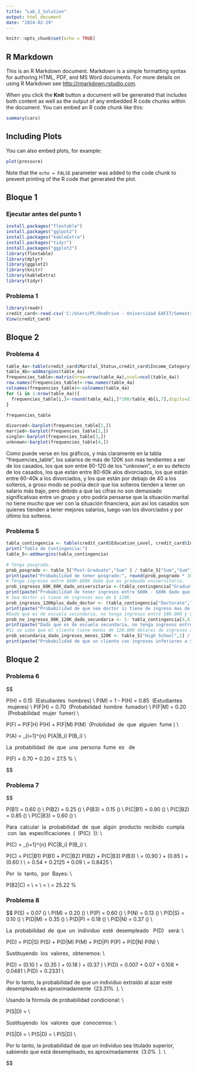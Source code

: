 ---
title: "Lab_2_Solution"
output: html_document
date: "2024-02-29"
---

```{r setup, include=FALSE}
knitr::opts_chunk$set(echo = TRUE)
```

## R Markdown

This is an R Markdown document. Markdown is a simple formatting syntax for authoring HTML, PDF, and MS Word documents. For more details on using R Markdown see <http://rmarkdown.rstudio.com>.

When you click the **Knit** button a document will be generated that includes both content as well as the output of any embedded R code chunks within the document. You can embed an R code chunk like this:

```{r cars}
summary(cars)
```

## Including Plots

You can also embed plots, for example:

```{r pressure, echo=FALSE}
plot(pressure)
```

Note that the `echo = FALSE` parameter was added to the code chunk to prevent printing of the R code that generated the plot.

## Bloque 1

### Ejecutar antes del punto 1
```{r}
install.packages("flextable")
install.packages("gglpot2")
install.packages("kableExtra")
install.packages("tidyr")
install.packages("ggplot2")
library(flextable)
library(dplyr)
library(ggplot2)
library(knitr)
library(kableExtra)
library(tidyr)
```

### Problema 1
```{r}
library(readr)
credit_card<-read.csv('C:/Users/PC/OneDrive - Universidad EAFIT/Semestre 5/Stastistics/Lab 2/tarjetacredit.csv')
View(credit_card)
```

## Bloque 2

### Problema 4
``` {r}
table_4a<-table(credit_card$Marital_Status,credit_card$Income_Category)
table_4b<-addmargins(table_4a)
frequencies_table<-matrix(nrow=nrow(table_4a),ncol=ncol(table_4a))
row.names(frequencies_table)<-row.names(table_4a)
colnames(frequencies_table)<-colnames(table_4a)
for (i in 1:nrow(table_4a)){
  frequencies_table[i,]<-round(table_4a[i,]*100/table_4b[i,7],digits=2)
}

frequencies_table

```
``` {r}

divorced<-barplot(frequencies_table[1,])
married<-barplot(frequencies_table[2,])
single<-barplot(frequencies_table[3,])
unknown<-barplot(frequencies_table[4,])

```

Como puede verse en los gráficos, y más claramente en la tabla "frequencies_table", los salarios de más de 120K son más tendientes a ser de los casados, los que son entre 80-120 de los "unknown", o en su defecto de los casados, los que están entre 80-60k alos divorciados, los que están entre 60-40k a los divorciados, y los que están por debajo de 40 a los solteros, a groso modo se podría decir que los solteros tienden a tener un salario más bajo, pero debido a que las cifras no son demasiado significativas entre un grupo y otro podría pensarse que la situación marital no tiene mucho que ver con la situación financiera, aún así los casados son quienes tienden a tener mejores salarios, luego van los divorciados y por último los solteros.

### Problema 5

``` {r}
tabla_contingencia <- table(credit_card$Education_Level, credit_card$Income_Category)
print("Tabla de Contingencia:")
table_5<-addmargins(tabla_contingencia)

# Tenga posgrado.
prob_posgrado <- table_5["Post-Graduate","Sum" ] / table_5["Sum","Sum"]
print(paste("Probabilidad de tener posgrado:", round(prob_posgrado * 100, 2),"%"))
# Tenga ingresos entre $60K-$80K dado que es graduado universitario.
prob_ingresos_60K_80K_dado_universitario <-(tabla_contingencia["Graduate", "$60K - $80K"]) / (table_5["Graduate", "Sum"])
print(paste("Probabilidad de tener ingresos entre $60K - $80K dado que es graduado universitario:", round(prob_ingresos_60K_80K_dado_universitario*100,2),"%"))
# Sea doctor si tiene de ingresos mas de $ 120K.
prob_ingresos_120Kplus_dado_doctor <- (tabla_contingencia["Doctorate","$120K +"]) / sum(table_5["Doctorate","Sum"])
print(paste("Probabilidad de que sea doctor si tiene de ingreso mas de $120K: ", round(prob_ingresos_120Kplus_dado_doctor*100,2),"%"))
#Dado que es de escuela secundaria, no tenga ingresos entre $80.000 y $ 120.000 dolares.
prob_no_ingresos_80K_120K_dado_secundaria <- 1- tabla_contingencia[4,4] / (table_5["High School", "Sum"])
print(paste("Dado que es de escuela secundaria, no tenga ingresos entre $80.000 y $ 120.000 dolares: ", round(prob_no_ingresos_80K_120K_dado_secundaria*100,2),"%"))
#Si se sabe que el cliente tiene menos de 120.000 dolares de ingresos anuales, provenga de un cliente con escuela secundaria.
prob_secundaria_dado_ingresos_menos_120K <- table_5["High School",1] / table_5["Sum",1]
print(paste("Probabilidad de que un cliente con ingresos inferiores a $120,000 provenga de la escuela secundaria:", round(prob_secundaria_dado_ingresos_menos_120K*100,2),"%"))
```

## Bloque 2

### Problema 6


$$

P(H) = 0.15 \ (Estudiantes \ hombres) \\
P(M) = 1 - P(H) = 0.85 \ (Estudiantes \ mujeres) \\
P(F|H) = 0.70 \ (Probabilidad \ hombre \ fumador) \\
P(F|M) = 0.20 \ (Probabilidad \ mujer \ fumer) \\

P(F) = P(F|H) \cdot P(H) + P(F|M) \cdot P(M) \ (Probilidad \ de \ que \ alguien \ fume ) \\

P(A) = \sum_{i=1}^{n} P(A|B_i) \cdot P(B_i) \\ 

La \ probabilidad \ de \ que \ una \ persona \ fume \ es \  de \

P(F) = 0.70 \cdot 0.15 + 0.20 \cdot 0.85 = 27.5 \% \\ 

$$


### Problema 7


$$

P(B1) = 0.60 \quad (\text{Probabilidad de recibir un producto de B1}) \\
P(B2) = 0.25 \quad (\text{Probabilidad de recibir un producto de B2}) \\
P(B3) = 0.15 \quad (\text{Probabilidad de recibir un producto de B3}) \\
P(C|B1) = 0.90 \quad (\text{Probabilidad de que un producto de B1 cumpla con las especificaciones}) \\
P(C|B2) = 0.85 \quad (\text{Probabilidad de que un producto de B2 cumpla con las especificaciones}) \\
P(C|B3) = 0.60 \quad (\text{Probabilidad de que un producto de B3 cumpla con las especificaciones}) \\ 

Para \ calcular \ la \ probabilidad \ de \ que \ algún \ producto \ recibido \ cumpla \ con \ las  \ especificaciones \ ( \ (P(C) \ )): \\

P(C) = \sum_{i=1}^{n} P(C|B_i) \cdot P(B_i) \\ 


P(C) = P(C|B1) \cdot P(B1) + P(C|B2) \cdot P(B2) + P(C|B3) \cdot P(B3) \\
= (0.90 \times 0.60) + (0.85 \times 0.25) + (0.60 \times 0.15) \\
= 0.54 + 0.2125 + 0.09 \\
= 0.8425 \\

Por \ lo \ tanto, \ por \ Bayes: \\


P(B2|C) = \frac{P(C|B2) \cdot P(B2)}{P(C)} \\
= \frac{0.85 \times 0.25}{0.8425} \\
= \frac{0.2125}{0.8425} \\
\approx 0.2522
= 25.22 \%


### Problema 8

$$
P(S) = 0.07 \quad (\text{Probabilidad de tener estudios superiores}) \\
P(M) = 0.20 \quad (\text{Probabilidad de tener estudios medios}) \\
P(P) = 0.60 \quad (\text{Probabilidad de tener estudios primarios}) \\
P(N) = 0.13 \quad (\text{Probabilidad de no tener estudios}) \\
P(D|S) = 0.10 \quad (\text{Probabilidad de estar desempleado dado que tiene estudios superiores}) \\
P(D|M) = 0.35 \quad (\text{Probabilidad de estar desempleado dado que tiene estudios medios}) \\
P(D|P) = 0.18 \quad (\text{Probabilidad de estar desempleado dado que tiene estudios primarios}) \\
P(D|N) = 0.37 \quad (\text{Probabilidad de estar desempleado dado que no tiene estudios}) \\

La \ probabilidad \ de \ que \ un \ individuo \ esté \ desempleado \  P(D) \  será: \\ 

P(D) = P(D|S) \cdot P(S) + P(D|M) \cdot P(M) + P(D|P) \cdot P(P) + P(D|N) \cdot P(N)  \\

Sustituyendo \ los \ valores, \ obtenemos: \\

P(D) = (0.10 \times 0.07) + (0.35 \times 0.20) + (0.18 \times 0.60) + (0.37 \times 0.13) \\
P(D) = 0.007 + 0.07 + 0.108 + 0.0481  \\
P(D) = 0.2331  \\

Por lo tanto, la probabilidad de que un individuo extraído al azar esté desempleado es aproximadamente \ (23.31\% \ ). \\


Usando la fórmula de probabilidad condicional: \\

P(S|D) = \frac{P(D|S) \cdot P(S)}{P(D)} \\

Sustituyendo \ los \ valores \ que \ conocemos: \\

P(S|D) = \frac{0.10 \times 0.07}{0.2331} \\
P(S|D) = \frac{0.007}{0.2331}  \\
P(S|D) \approx 0.030  \\

Por lo tanto, la probabilidad de que un individuo sea titulado superior, sabiendo que está desempleado, es aproximadamente \ (3.0\% \ ). \\
 

$$


